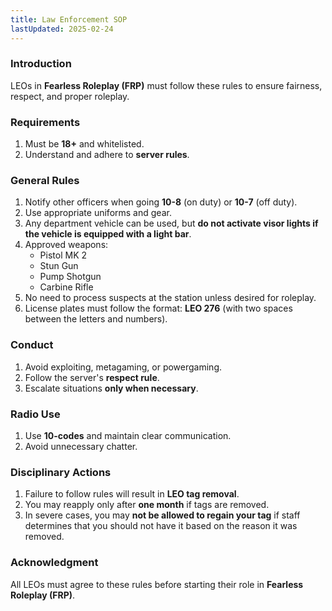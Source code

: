 ```yaml
---
title: Law Enforcement SOP
lastUpdated: 2025-02-24
---
```


### **Introduction**

LEOs in **Fearless Roleplay (FRP)** must follow these rules to ensure fairness, respect, and proper roleplay.

### **Requirements**

1. Must be **18+** and whitelisted.
2. Understand and adhere to **server rules**.

### **General Rules**

1. Notify other officers when going **10-8** (on duty) or **10-7** (off duty).
2. Use appropriate uniforms and gear.
3. Any department vehicle can be used, but **do not activate visor lights if the vehicle is equipped with a light bar**.
4. Approved weapons:
   - Pistol MK 2
   - Stun Gun
   - Pump Shotgun
   - Carbine Rifle
5. No need to process suspects at the station unless desired for roleplay.
6. License plates must follow the format: **LEO 276** (with two spaces between the letters and numbers).

### **Conduct**

1. Avoid exploiting, metagaming, or powergaming.
2. Follow the server's **respect rule**.
3. Escalate situations **only when necessary**.

### **Radio Use**

1. Use **10-codes** and maintain clear communication.
2. Avoid unnecessary chatter.

### **Disciplinary Actions**

1. Failure to follow rules will result in **LEO tag removal**.
2. You may reapply only after **one month** if tags are removed.
3. In severe cases, you may **not be allowed to regain your tag** if staff determines that you should not have it based on the reason it was removed.

### **Acknowledgment**

All LEOs must agree to these rules before starting their role in **Fearless Roleplay (FRP)**.
